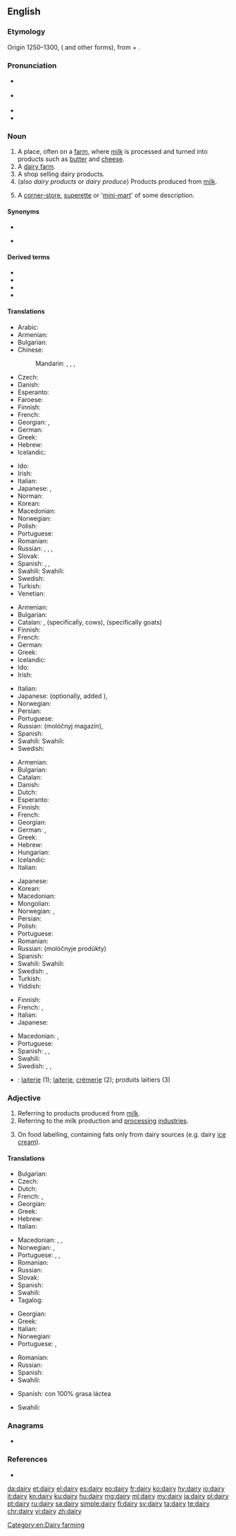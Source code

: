 ==English==
{{wikipedia}}

===Etymology===
{{PIE root|en|dʰeyǵʰ}}
Origin 1250–1300, ({{etyl|enm|en}} {{m|enm|daierie}} and other forms), from {{m|en|dey||dairymaid}} + {{m|en|-ery}}.

===Pronunciation===
* {{a|UK}} {{IPA|/ˈdɛəɹi/|lang=en}}
* {{a|GenAm}} {{IPA|/ˈdɛəɹi/|/ˈdɛɹ.i/|lang=en}}
* {{audio|en-us-dairy.ogg|Audio (US)|lang=en}}
* {{rhymes|ɛəɹi|lang=en}}

===Noun===
{{en-noun|dairies}}

# A place, often on a [[farm]], where [[milk]] is processed and turned into products such as [[butter]] and [[cheese]].
# A [[dairy farm]].
# A shop selling dairy products.
# (also ''dairy products'' or ''dairy produce'') Products produced from [[milk]].
# {{lb|en|New Zealand}} A [[corner-store]], [[superette]] or '[[mini-mart]]' of some description.

====Synonyms====
{{checksense|en}}
* {{l|en|milkhouse}}
* {{l|en|milkery}} {{qualifier|rare}}

====Derived terms====
* {{l|en|dairy farmer}}
* {{l|en|dairy farming}}
* {{l|en|dairymaid}}
* {{l|en|nondairy}}

====Translations====
{{trans-top|place, where milk is processed}}
* Arabic: {{t|ar|مَلْبَنَة|f}}
* Armenian: {{t+|hy|կաթնարան}}
* Bulgarian: {{t+|bg|мандра|f}}
* Chinese:
*: Mandarin: {{t+|cmn|奶牛場|sc=Hani}}, {{t+|cmn|奶牛场|tr=nǎiniúchǎng|sc=Hani}}, {{t|cmn|乳牛場|sc=Hani}}, {{t|cmn|乳牛场|tr=rǔniúchǎng|sc=Hani}}
* Czech: {{t+|cs|mlékárna|f}}
* Danish: {{t+|da|mejeri|n}}
* Esperanto: {{t|eo|fromaĝfarejo}}
* Faroese: {{t|fo|mjólkarvirki|n}}
* Finnish: {{t+|fi|meijeri}}
* French: {{t+|fr|laiterie|f}}
* Georgian: {{t|ka|ერბო-კარაქის ქარხანა}}, {{t|ka|რძის ფერმა}}
* German: {{t+|de|Molkerei|f}}
* Greek: {{t+|el|γαλακτοκομείο|n}}
* Hebrew: {{t+|he|מחלבה|f|tr=makhlava|sc=Hebr}}
* Icelandic: {{t+|is|mjólkurbú|n}}
{{trans-mid}}
* Ido: {{t|io|lakteyo}}
* Irish: {{t|ga|teach bainne|m}}
* Italian: {{t+|it|caseificio|m}}
* Japanese: {{t+|ja|牧場|tr=ぼくじょう, bokujō}}, {{t+|ja|酪農|tr=らくのう, rakunō|sc=Jpan}}
* Norman: {{t|nrf|lait'tie|f}}
* Korean: {{t|ko|낙농공장|tr=nagnong gongjang|sc=Kore}}
* Macedonian: {{t|mk|млекарница|f|tr=mlekárnica}}
* Norwegian: {{t|no|meieri|n}}
* Polish: {{t|pl|mleczarnia|f}}
* Portuguese: {{t|pt|leitaria|f}}
* Romanian: {{t|ro|untărie|f}}
* Russian: {{t+|ru|маслобо́йня|f}}, {{t+|ru|маслоде́льня|f}}, {{t|ru|моло́чная фе́рма|f}}, {{t+|ru|молокозавод|m}}
* Slovak: {{t|sk|mliekareň|f}}
* Spanish: {{t+|es|granja|f}}, {{t|es|granja lechera|f}}, {{t+|es|establo|m}}
* Swahili: Swahili: {{t-needed|sw}}
* Swedish: {{t+|sv|mejeri|n}}
* Turkish: {{t-needed|tr}}
* Venetian: {{t|vec|caxèl|m}}
{{trans-bottom}}

{{trans-top|shop selling dairy products}}
* Armenian: {{t+|hy|կաթնատուն}}
* Bulgarian: {{t|bg|млекарница|f}}
* Catalan: {{t|ca|lleteria}}, {{t|ca|vaqueria}} (specifically, cows), {{t|ca|cabreria}} (specifically goats)
* Finnish: {{t+|fi|maitokauppa}}
* French: {{t+|fr|crémerie}}
* German: {{t|de|Milchladen|m}}
* Greek: {{t+|el|γαλακτοπωλείο|n}}
* Icelandic: {{t+|is|mjólkurbúð|f}}
* Ido: {{t+|io|lakterio}}
* Irish: {{t|ga|teach bainne|m}}
{{trans-mid}}
* Italian: {{t+|it|latteria|f}}
* Japanese: {{t|ja|牛乳屋|tr=gyūnyūya}} (optionally, added {{l|ja|さん|tr=san}}), {{t|ja|牛乳販売店|tr=gyūnyūhanbaiten}}
* Norwegian: {{t|no|melkebutikk|m}}
* Persian: {{t+|fa|لبنیاتی|tr=labaniyâti|sc=fa-Arab}}
* Portuguese: {{t|pt|leitaria|f}}
* Russian: {{t+|ru|моло́чный}} {{t+|ru|магази́н|m}} (molóčnyj magazín), {{t+|ru|моло́чная|f}}
* Spanish: {{t|es|lechería|f}}
* Swahili: Swahili: {{t-needed|sw}}
* Swedish: {{t|sv|mjölkbutik|c}}
{{trans-bottom}}

{{trans-top|products produced from milk}}
* Armenian: {{t+|hy|կաթնամթերք}}
* Bulgarian: {{t|bg|млечни произведения}}
* Catalan: {{t+|ca|lactis}}
* Danish: {{t+|da|mejeriprodukt|n}}
* Dutch: {{t+|nl|zuivel|m}}
* Esperanto: {{t|eo|laktaĵoj|p}}
* Finnish: {{t+|fi|maitotuote|p|alt=maitotuotteet}}
* French: {{t+|fr|laitages|m-p}}
* Georgian: {{t|ka|რძის პროდუქტები|p}}
* German: {{t|de|Molkereiprodukte|p}}, {{t+|de|Milchprodukte|p}}
* Greek: {{t+|el|γαλακτοκομικά|n-p}}
* Hebrew: {{t|he|מוצרי חלב|m-p|tr=mutzrei khalav}}
* Hungarian: {{t+|hu|tejtermék}}
* Icelandic: {{t|is|mjólkurafurðir|f}}
* Italian: {{t+|it|latticini|m-p}}
{{trans-mid}}
* Japanese: {{t|ja|乳製品|tr=nyūseihin}}
* Korean: {{t-needed|ko}}
* Macedonian: {{t|mk|млечни производи|m-p|tr=mléčni proízvodi}}
* Mongolian: {{t|mn|цагаан идээ}}
* Norwegian: {{t|no|meieriprodukter|n}}, {{t|no|melkeprodukter|n}}
* Persian: {{t+|fa|لبنیات|tr=labaniyât|sc=fa-Arab}}
* Polish: {{t+|pl|nabiał|m}}
* Portuguese: {{t|pt|lacticínios|p}}
* Romanian: {{t+|ro|lactate|p}}
* Russian: {{l|ru|молочные}} {{t+|ru|продукты|p}} (molóčnyje prodúkty)
* Spanish: {{t+|es|lácteos|m-p}}
* Swahili: Swahili: {{t-needed|sw}}
* Swedish: {{t|sv|mejeriprodukt|c}}, {{t|sv|mejerivara|c}}
* Turkish: {{t-needed|tr}}
* Yiddish: {{t|yi|מילכיקס|n|tr=milkhiks|sc=Hebr}}
{{trans-bottom}}

{{trans-top|corner-store, superette or 'mini-mart' of some description}}
* Finnish: {{t+|fi|lähikauppa}}
* French: {{t|fr|alimentation générale|f}}, {{qualifier|Canada}} {{t+|fr|dépanneur|m}}
* Italian: {{t+|it|alimentari|m}}
* Japanese: {{t+|ja|コンビニ|tr=konbini}}
{{trans-mid}}
* Macedonian: {{t|mk|гранап|m|tr=gránap}}, {{t|mk|бакалница|f|tr=bakálnica}}
* Portuguese: {{t+|pt|mercearia|f}}
* Spanish: {{qualifier|Mexico}} {{t|es|tiendita|f}}, {{t|es|minisúper|m}}, {{t|es|supercito|f}}
* Swahili: {{t+|sw|shajara}}
* Swedish: {{t+|sv|närbutik|c}}, {{t|sv|jourbutik|c}}, {{t|sv|minilivs}}
{{trans-bottom}}

{{checktrans-top|to be checked}}
* {{ttbc|fr}}: [[laiterie]] {{g|f}} (1); [[laiterie]], [[crémerie]] (2); produits laitiers {{g|m-p}} (3)
{{trans-mid}}
{{trans-bottom}}

===Adjective===
{{en-adj|-}}

# Referring to products produced from [[milk]].
# Referring to the milk production and [[processing]] [[industries]].
# {{lb|en|British}} On food labelling, containing fats only from dairy sources (e.g. dairy [[ice cream]]).

====Translations====
{{trans-top|referring to products produced from milk}}
* Bulgarian: {{t+|bg|млечен}}
* Czech: {{t+|cs|mléčný|m}}
* Dutch: {{t|nl|zuivel-}}
* French: {{t+|fr|laitier|m}}, {{t+|fr|laitière|f}}
* Georgian: {{t|ka|რძის}}
* Greek: {{t+|el|γαλακτοκομικός|m}}
* Hebrew: {{t|he|חֲלָבִי|m|tr=ḥalaví|sc=Hebr}}
* Italian: {{t+|it|caseario}}
{{trans-mid}}
* Macedonian: {{t|mk|млечен|m|tr=mléčen}}, {{t|mk|млечна|f|tr=mléčna}}, {{t|mk|млечно|n|tr=mléčno}}
* Norwegian: {{t|no|meieri-}}, {{t|no|melke-}}
* Portuguese: {{t+|pt|leiteiro}}, {{t+|pt|lácteo}}, {{t+|pt|laticínio}}
* Romanian: {{t+|ro|lactat}}
* Russian: {{t+|ru|моло́чный}}
* Slovak: {{t+|sk|mliečny}}
* Spanish: {{t+|es|lácteo}}
* Swahili: {{t+|sw|shajara}}
* Tagalog: {{t|tl|gatasin}}
{{trans-bottom}}

{{trans-top|referring to the milk production and processing industries}}
* Georgian: {{t|ka|რძის}}
* Greek: {{t+|el|γαλακτοκομικός|m}}
* Italian: {{t+|it|caseario}}
* Norwegian: {{t|no|meieri-}}
* Portuguese: {{t+|pt|leiteiro}}, {{t+|pt|laticínio}}
{{trans-mid}}
* Romanian: {{t+|ro|lactat}}
* Russian: {{t+|ru|моло́чный}}
* Spanish: {{t+|es|lácteo}}
* Swahili: {{t+|sw|shajara}}
{{trans-bottom}}

{{trans-top|on food labelling, containing fats only from dairy sources}}
* Spanish: con 100% grasa láctea
{{trans-mid}}
* Swahili: {{t+|sw|shajara}}
{{trans-bottom}}

===Anagrams===
* {{l|en|diary}}

===References===
* {{R:American Heritage 2006}}

[[Category:en:Dairy farming]]

[[da:dairy]]
[[et:dairy]]
[[el:dairy]]
[[es:dairy]]
[[eo:dairy]]
[[fr:dairy]]
[[ko:dairy]]
[[hy:dairy]]
[[io:dairy]]
[[it:dairy]]
[[kn:dairy]]
[[ku:dairy]]
[[hu:dairy]]
[[mg:dairy]]
[[ml:dairy]]
[[my:dairy]]
[[ja:dairy]]
[[pl:dairy]]
[[pt:dairy]]
[[ru:dairy]]
[[sa:dairy]]
[[simple:dairy]]
[[fi:dairy]]
[[sv:dairy]]
[[ta:dairy]]
[[te:dairy]]
[[chr:dairy]]
[[vi:dairy]]
[[zh:dairy]]